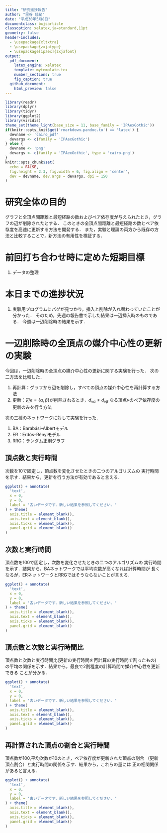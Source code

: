 ```yaml
---
title: "研究進捗報告"
author: "里谷 佳紀"
date: "平成30年5月8日"
documentclass: bxjsarticle
classoption: xelatex,ja=standard,11pt
geometry: false
header-includes:
  - \usepackage{xltxtra}
  - \usepackage{zxjatype}
  - \usepackage[ipaex]{zxjafont}
output:
  pdf_document:
    latex_engine: xelatex
    template: mytemplate.tex
    number_sections: true
    fig_caption: true
  github_document:
    html_preview: false
---
```


```r
library(readr)
library(dplyr)
library(tidyr)
library(ggplot2)
library(viridis)
theme_set(theme_light(base_size = 11, base_family = 'IPAexGothic'))
if(knitr::opts_knit$get('rmarkdown.pandoc.to') == 'latex') {
  devname <- 'cairo_pdf'
  devargs <- c(family = 'IPAexGothic')
} else {
  devname <- 'png'
  devargs <- c(family = 'IPAexGothic', type = 'cairo-png')
}
knitr::opts_chunk$set(
  echo = FALSE,
  fig.height = 2.3, fig.width = 6, fig.align = 'center',
  dev = devname, dev.args = devargs, dpi = 150
)
```

# 研究全体の目的
グラフと全頂点間距離と最短経路の数およびペア依存度が与えられたとき，グラフの辺が削除されたとする．
このときの全頂点間距離と最短経路の数とペア依存度を高速に更新する方法を開発する．
また，実験と理論の両方から既存の方法と比較することで，新方法の有用性を検証する．

# 前回打ち合わせ時に定めた短期目標
1. データの整理

# 本日までの進捗状況
1. 実験用プログラムにバグが見つかり，挿入と削除が入れ替わっていたことが分かった．
そのため，先週の報告書で示した結果は一辺挿入時のものである．
今週は一辺削除時の結果を示す．

# 一辺削除時の全頂点の媒介中心性の更新の実験
今回は，一辺削除時の全頂点の媒介中心性の更新に関する実験を行った．
次の二方法を比較した．

1. 再計算：グラフから辺を削除し，すべての頂点の媒介中心性を再計算する方法
2. 更新：辺$e=\{\alpha,\beta\}$が削除されるとき，$d_{v\alpha}\neq d_{v\beta}$
なる頂点$v$のペア依存度の更新のみを行う方法

次の三種のネットワークに対して実験を行った．

1. BA：Barabási–Albertモデル
2. ER：Erdős–Rényiモデル
3. RRG：ランダム正則グラフ

\newpage

## 頂点数と実行時間

次数を10で固定し，頂点数を変化させたときの二つのアルゴリズムの
実行時間を示す．結果から，更新を行う方法が有効であると言える．
```r
ggplot() + annotate(
  'text',
  x = 0,
  y = 0,
  label = '古いデータです．新しい結果を参照してください．'
) + theme(
  axis.title = element_blank(),
  axis.text = element_blank(),
  axis.ticks = element_blank(),
  panel.grid = element_blank()
)
```

## 次数と実行時間

頂点数を100で固定し，次数を変化させたときの二つのアルゴリズムの
実行時間を示す．結果から，BAネットワークでは平均次数が高くなれば計算時間が
長くなるが，ERネットワークとRRGではそうならないことが言える．
```r
ggplot() + annotate(
  'text',
  x = 0,
  y = 0,
  label = '古いデータです．新しい結果を参照してください．'
) + theme(
  axis.title = element_blank(),
  axis.text = element_blank(),
  axis.ticks = element_blank(),
  panel.grid = element_blank()
)
```

\newpage

## 頂点数と次数と実行時間比

頂点数と次数と実行時間比(更新の実行時間を再計算の実行時間で割ったもの)
の平均の関係を示す．結果から，最良で2割程度の計算時間で媒介中心性を更新できる
ことが分かる．
```r
ggplot() + annotate(
  'text',
  x = 0,
  y = 0,
  label = '古いデータです．新しい結果を参照してください．'
) + theme(
  axis.title = element_blank(),
  axis.text = element_blank(),
  axis.ticks = element_blank(),
  panel.grid = element_blank()
)
```

## 再計算された頂点の割合と実行時間

頂点数が100,平均次数が10のとき，ペア依存度が更新された頂点の割合
（更新頂点割合）と実行時間の関係を示す．結果から，これらの量には
正の相関関係があると言える．
```r
ggplot() + annotate(
  'text',
  x = 0,
  y = 0,
  label = '古いデータです．新しい結果を参照してください．'
) + theme(
  axis.title = element_blank(),
  axis.text = element_blank(),
  axis.ticks = element_blank(),
  panel.grid = element_blank()
)
```

